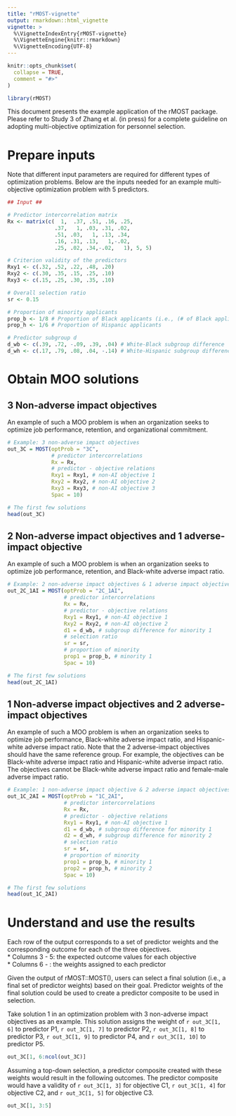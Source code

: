 ```yaml
---
title: "rMOST-vignette"
output: rmarkdown::html_vignette
vignette: >
  %\VignetteIndexEntry{rMOST-vignette}
  %\VignetteEngine{knitr::rmarkdown}
  %\VignetteEncoding{UTF-8}
---
```


```r
knitr::opts_chunk$set(
  collapse = TRUE,
  comment = "#>"
)
```

```r
library(rMOST)
```

This document presents the example application of the rMOST package. Please refer to Study 3 of Zhang et al. (in press) for a complete guideline on adopting multi-objective optimization for personnel selection.

# Prepare inputs

Note that different input parameters are required for different types of optimization problems. Below are the inputs needed for an example multi-objective optimization problem with 5 predictors.

```r
## Input ##

# Predictor intercorrelation matrix
Rx <- matrix(c(  1,  .37, .51, .16, .25,
               .37,   1, .03, .31, .02,
               .51, .03,   1, .13, .34,
               .16, .31, .13,   1,-.02,
               .25, .02, .34,-.02,   1), 5, 5)

# Criterion validity of the predictors
Rxy1 <- c(.32, .52, .22, .48, .20) 
Rxy2 <- c(.30, .35, .15, .25, .10)
Rxy3 <- c(.15, .25, .30, .35, .10)

# Overall selection ratio
sr <- 0.15

# Proportion of minority applicants
prop_b <- 1/8 # Proportion of Black applicants (i.e., (# of Black applicants)/(# of all applicants))
prop_h <- 1/6 # Proportion of Hispanic applicants

# Predictor subgroup d
d_wb <- c(.39, .72, -.09, .39, .04) # White-Black subgroup difference
d_wh <- c(.17, .79, .08, .04, -.14) # White-Hispanic subgroup difference
```

# Obtain MOO solutions

## 3 Non-adverse impact objectives

An example of such a MOO problem is when an organization seeks to optimize job performance, retention, and organizational commitment.

```r
# Example: 3 non-adverse impact objectives
out_3C = MOST(optProb = "3C", 
              # predictor intercorrelations
              Rx = Rx, 
              # predictor - objective relations
              Rxy1 = Rxy1, # non-AI objective 1
              Rxy2 = Rxy2, # non-AI objective 2
              Rxy3 = Rxy3, # non-AI objective 3
              Spac = 10)

# The first few solutions
head(out_3C)
```

## 2 Non-adverse impact objectives and 1 adverse-impact objective

An example of such a MOO problem is when an organization seeks to optimize job performance, retention, and Black-white adverse impact ratio.

```r
# Example: 2 non-adverse impact objectives & 1 adverse impact objective 
out_2C_1AI = MOST(optProb = "2C_1AI", 
                  # predictor intercorrelations
                  Rx = Rx, 
                  # predictor - objective relations
                  Rxy1 = Rxy1, # non-AI objective 1
                  Rxy2 = Rxy2, # non-AI objective 2
                  d1 = d_wb, # subgroup difference for minority 1
                  # selection ratio
                  sr = sr, 
                  # proportion of minority
                  prop1 = prop_b, # minority 1
                  Spac = 10)

# The first few solutions
head(out_2C_1AI)
```

## 1 Non-adverse impact objectives and 2 adverse-impact objectives

An example of such a MOO problem is when an organization seeks to optimize job performance, Black-white adverse impact ratio, and Hispanic-white adverse impact ratio. Note that the 2 adverse-impact objectives should have the same reference group. For example, the objectives can be Black-white adverse impact ratio and Hispanic-white adverse impact ratio. The objectives cannot be Black-white adverse impact ratio and female-male adverse impact ratio.

```r
# Example: 1 non-adverse impact objective & 2 adverse impact objectives 
out_1C_2AI = MOST(optProb = "1C_2AI",
                  # predictor intercorrelations
                  Rx = Rx, 
                  # predictor - objective relations
                  Rxy1 = Rxy1, # non-AI objective 1
                  d1 = d_wb, # subgroup difference for minority 1
                  d2 = d_wh, # subgroup difference for minority 2
                  # selection ratio
                  sr = sr, 
                  # proportion of minority 
                  prop1 = prop_b, # minority 1
                  prop2 = prop_h, # minority 2
                  Spac = 10)

# The first few solutions
head(out_1C_2AI)
```

# Understand and use the results

Each row of the output corresponds to a set of predictor weights and the corresponding outcome for each of the three objectives.   
* Columns 3 - 5: the expected outcome values for each objective  
* Columns 6 -  : the weights assigned to each predictor  

Given the output of rMOST::MOST(), users can select a final solution (i.e., a final set of predictor weights) based on their goal. Predictor weights of the final solution could be used to create a predictor composite to be used in selection.

Take solution 1 in an optimization problem with 3 non-adverse impact objectives as an example. This solution assigns the weight of `r out_3C[1, 6]` to predictor P1, `r out_3C[1, 7]` to predictor P2, `r out_3C[1, 8]` to predictor P3, `r out_3C[1, 9]` to predictor P4, and `r out_3C[1, 10]` to predictor P5.

```r
out_3C[1, 6:ncol(out_3C)]
```

Assuming a top-down selection, a predictor composite created with these weights would result in the following outcomes. The predictor composite would have a validity of `r out_3C[1, 3]` for objective C1, `r out_3C[1, 4]` for objective C2, and `r out_3C[1, 5]` for objective C3.

```r
out_3C[1, 3:5]
```
